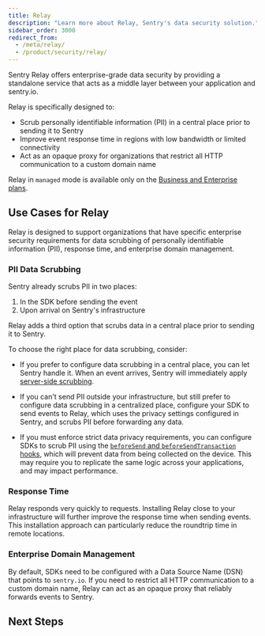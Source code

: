```yaml
---
title: Relay
description: "Learn more about Relay, Sentry's data security solution."
sidebar_order: 3000
redirect_from:
  - /meta/relay/
  - /product/security/relay/
---
```


Sentry Relay offers enterprise-grade data security by providing a standalone service that acts as a middle layer between your application and sentry.io.

Relay is specifically designed to:

- Scrub personally identifiable information (PII) in a central place prior to sending it to Sentry
- Improve event response time in regions with low bandwidth or limited connectivity
- Act as an opaque proxy for organizations that restrict all HTTP communication to a custom domain name

<Note>

Relay in `managed` mode is available only on the [Business and Enterprise plans](https://sentry.io/pricing/).

</Note>

## Use Cases for Relay

Relay is designed to support organizations that have specific enterprise security requirements for data scrubbing of personally identifiable information (PII), response time, and enterprise domain management.

### PII Data Scrubbing

Sentry already scrubs PII in two places:

1. In the SDK before sending the event
2. Upon arrival on Sentry's infrastructure

Relay adds a third option that scrubs data in a central place prior to sending it to Sentry.

To choose the right place for data scrubbing, consider:

- If you prefer to configure data scrubbing in a central place, you can let Sentry handle it. When an event arrives, Sentry will immediately apply [server-side scrubbing](/product/data-management-settings/scrubbing/server-side-scrubbing/).

- If you can't send PII outside your infrastructure, but still prefer to configure data scrubbing in a centralized place, configure your SDK to send events to Relay, which uses the privacy settings configured in Sentry, and scrubs PII before forwarding any data.

- If you must enforce strict data privacy requirements, you can configure SDKs to scrub PII using the [`beforeSend` and `beforeSendTransaction` hooks](/platform-redirect/?next=/configuration/options/%23hooks), which will prevent data from being collected on the device. This may require you to replicate the same logic across your applications, and may impact performance.

### Response Time

Relay responds very quickly to requests. Installing Relay close to your infrastructure will further improve the response time when sending events. This installation approach can particularly reduce the roundtrip time in remote locations.

### Enterprise Domain Management

By default, SDKs need to be configured with a Data Source Name (DSN) that points to `sentry.io`. If you need to restrict all HTTP communication to a custom domain name, Relay can act as an opaque proxy that reliably forwards events to Sentry.

## Next Steps

<PageGrid />
